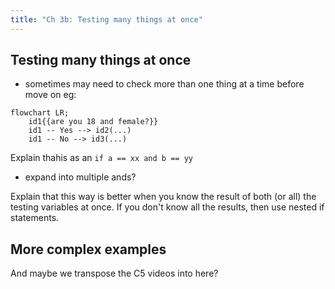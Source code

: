 ```yaml
---
title: "Ch 3b: Testing many things at once"
---
```


## Testing many things at once
- sometimes may need to check more than one thing at a time before move on eg:
```mermaid
flowchart LR;
    id1{{are you 18 and female?}}
    id1 -- Yes --> id2(...)
    id1 -- No --> id3(...)
```

Explain thahis as an `if a == xx and b == yy`
- expand into multiple ands?

Explain that this way is better when you know the result of both (or all) the 
testing variables at once.  If you don't know all the results, then use nested if statements.

## More complex examples
And maybe we transpose the C5 videos into here?